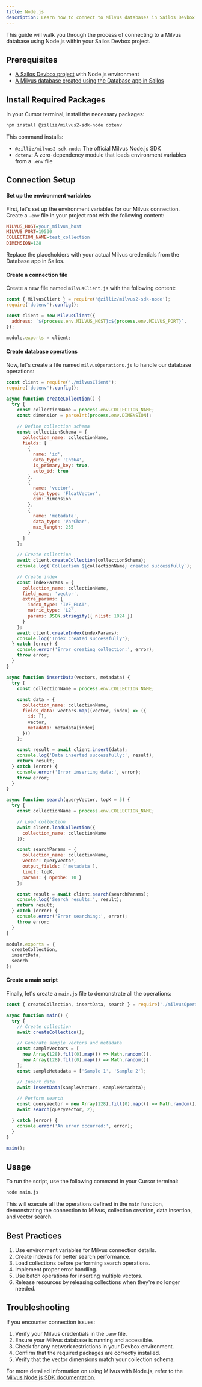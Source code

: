 ```yaml
---
title: Node.js
description: Learn how to connect to Milvus databases in Sailos Devbox using Node.js
---
```


This guide will walk you through the process of connecting to a Milvus database using Node.js within your Sailos Devbox project.

## Prerequisites

- [A Sailos Devbox project](/docs/guides/fundamentals/create-a-project) with Node.js environment
- [A Milvus database created using the Database app in Sailos](./)

## Install Required Packages

In your Cursor terminal, install the necessary packages:

```bash
npm install @zilliz/milvus2-sdk-node dotenv
```

This command installs:
- `@zilliz/milvus2-sdk-node`: The official Milvus Node.js SDK
- `dotenv`: A zero-dependency module that loads environment variables from a `.env` file

## Connection Setup

<div className='steps [&_h4]:step'>

#### Set up the environment variables

First, let's set up the environment variables for our Milvus connection. Create a `.env` file in your project root with the following content:

```ini title=".env"
MILVUS_HOST=your_milvus_host
MILVUS_PORT=19530
COLLECTION_NAME=test_collection
DIMENSION=128
```

Replace the placeholders with your actual Milvus credentials from the Database app in Sailos.

#### Create a connection file

Create a new file named `milvusClient.js` with the following content:

```javascript title="milvusClient.js"
const { MilvusClient } = require('@zilliz/milvus2-sdk-node');
require('dotenv').config();

const client = new MilvusClient({
  address: `${process.env.MILVUS_HOST}:${process.env.MILVUS_PORT}`,
});

module.exports = client;
```

#### Create database operations

Now, let's create a file named `milvusOperations.js` to handle our database operations:

```javascript title="milvusOperations.js"
const client = require('./milvusClient');
require('dotenv').config();

async function createCollection() {
  try {
    const collectionName = process.env.COLLECTION_NAME;
    const dimension = parseInt(process.env.DIMENSION);

    // Define collection schema
    const collectionSchema = {
      collection_name: collectionName,
      fields: [
        {
          name: 'id',
          data_type: 'Int64',
          is_primary_key: true,
          auto_id: true
        },
        {
          name: 'vector',
          data_type: 'FloatVector',
          dim: dimension
        },
        {
          name: 'metadata',
          data_type: 'VarChar',
          max_length: 255
        }
      ]
    };

    // Create collection
    await client.createCollection(collectionSchema);
    console.log(`Collection ${collectionName} created successfully`);

    // Create index
    const indexParams = {
      collection_name: collectionName,
      field_name: 'vector',
      extra_params: {
        index_type: 'IVF_FLAT',
        metric_type: 'L2',
        params: JSON.stringify({ nlist: 1024 })
      }
    };
    await client.createIndex(indexParams);
    console.log('Index created successfully');
  } catch (error) {
    console.error('Error creating collection:', error);
    throw error;
  }
}

async function insertData(vectors, metadata) {
  try {
    const collectionName = process.env.COLLECTION_NAME;
    
    const data = {
      collection_name: collectionName,
      fields_data: vectors.map((vector, index) => ({
        id: [],
        vector,
        metadata: metadata[index]
      }))
    };

    const result = await client.insert(data);
    console.log('Data inserted successfully:', result);
    return result;
  } catch (error) {
    console.error('Error inserting data:', error);
    throw error;
  }
}

async function search(queryVector, topK = 5) {
  try {
    const collectionName = process.env.COLLECTION_NAME;

    // Load collection
    await client.loadCollection({
      collection_name: collectionName
    });

    const searchParams = {
      collection_name: collectionName,
      vector: queryVector,
      output_fields: ['metadata'],
      limit: topK,
      params: { nprobe: 10 }
    };

    const result = await client.search(searchParams);
    console.log('Search results:', result);
    return result;
  } catch (error) {
    console.error('Error searching:', error);
    throw error;
  }
}

module.exports = {
  createCollection,
  insertData,
  search
};
```

#### Create a main script

Finally, let's create a `main.js` file to demonstrate all the operations:

```javascript title="main.js"
const { createCollection, insertData, search } = require('./milvusOperations');

async function main() {
  try {
    // Create collection
    await createCollection();

    // Generate sample vectors and metadata
    const sampleVectors = [
      new Array(128).fill(0).map(() => Math.random()),
      new Array(128).fill(0).map(() => Math.random())
    ];
    const sampleMetadata = ['Sample 1', 'Sample 2'];

    // Insert data
    await insertData(sampleVectors, sampleMetadata);

    // Perform search
    const queryVector = new Array(128).fill(0).map(() => Math.random());
    await search(queryVector, 2);

  } catch (error) {
    console.error('An error occurred:', error);
  }
}

main();
```

</div>

## Usage

To run the script, use the following command in your Cursor terminal:

```bash
node main.js
```

This will execute all the operations defined in the `main` function, demonstrating the connection to Milvus, collection creation, data insertion, and vector search.

## Best Practices

1. Use environment variables for Milvus connection details.
2. Create indexes for better search performance.
3. Load collections before performing search operations.
4. Implement proper error handling.
5. Use batch operations for inserting multiple vectors.
6. Release resources by releasing collections when they're no longer needed.

## Troubleshooting

If you encounter connection issues:

1. Verify your Milvus credentials in the `.env` file.
2. Ensure your Milvus database is running and accessible.
3. Check for any network restrictions in your Devbox environment.
4. Confirm that the required packages are correctly installed.
5. Verify that the vector dimensions match your collection schema.

For more detailed information on using Milvus with Node.js, refer to the [Milvus Node.js SDK documentation](https://github.com/milvus-io/milvus-sdk-node).